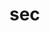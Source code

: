 # sec


<ul className="grid grid-cols-1 md:grid-cols-2 lg:grid-cols-3 xl:grid-cols-4 gap-4 -ml-6">
<ReferenceCard
    title="cik_map"
    description="Get the CIK number corresponding to a ticker symbol."
    url="/platform/reference/sec/cik_map"
    command="true"
/>
<ReferenceCard
    title="filings"
    description="Look up filings to the SEC by ticker symbol or CIK."
    url="/platform/reference/sec/filings"
    command="true"
/>
<ReferenceCard
    title="institutions_search"
    description="Look up institutions regulated by the SEC."
    url="/platform/reference/sec/institutions_search"
    command="true"
/>
<ReferenceCard
    title="rss_litigation"
    description="The RSS feed provides links to litigation releases concerning civil lawsuits brought by the Commission in federal..."
    url="/platform/reference/sec/rss_litigation"
    command="true"
/>
<ReferenceCard
    title="schema_files"
    description="Get lists of SEC XML schema files by year."
    url="/platform/reference/sec/schema_files"
    command="true"
/>
<ReferenceCard
    title="sic_search"
    description="Fuzzy search for Industry Titles, Reporting Office, and SIC Codes."
    url="/platform/reference/sec/sic_search"
    command="true"
/>
<ReferenceCard
    title="symbol_map"
    description="Get the ticker symbol corresponding to a company's CIK. Enter the CIK as a string, e.g. '0001067983'. This..."
    url="/platform/reference/sec/symbol_map"
    command="true"
/>
</ul>
